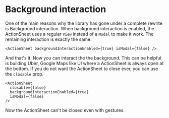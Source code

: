 # Background interaction

One of the main reasons why the library has gone under a complete rewrite is Background interaction. When background interaction is enabled, the ActionSheet uses a regular `View` instead of a `Modal` to make it work. The remaining interaction is exactly the same.

```tsx
<ActionSheet backgroundInteractionEnabled={true} isModal={false} />
```

And that's it. Now you can interact the the background. This can be helpful is building Uber, Google Maps like UI where a ActionSheet is always open at the bottom. If you do not want the ActionSheet to close ever, you can use the `closable` prop.

```tsx
<ActionSheet
  closable={false}
  backgroundInteractionEnabled={true}
  isModal={false}
/>
```

Now the ActionSheet can't be closed even with gestures.
